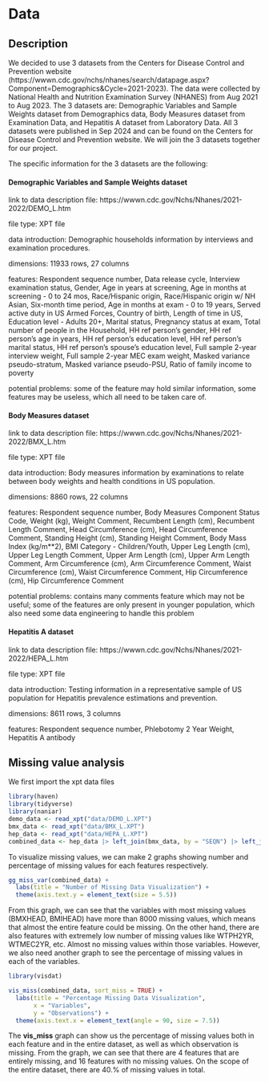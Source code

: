 # Data

## Description
We decided to use 3 datasets from the Centers for Disease Control and Prevention website (https://wwwn.cdc.gov/nchs/nhanes/search/datapage.aspx?Component=Demographics&Cycle=2021-2023). The data were collected by National Health and Nutrition Examination Survey (NHANES) from Aug 2021 to Aug 2023. The 3 datasets are: Demographic Variables and Sample Weights dataset from Demographics data, Body Measures dataset from Examination Data, and Hepatitis A dataset from Laboratory Data. All 3 datasets were published in Sep 2024 and can be found on the Centers for Disease Control and Prevention website. We will join the 3 datasets together for our project.

The specific information for the 3 datasets are the following:

#### Demographic Variables and Sample Weights dataset
link to data description file: https://wwwn.cdc.gov/Nchs/Nhanes/2021-2022/DEMO_L.htm

file type: XPT file

data introduction: Demographic households information by interviews and examination procedures.

dimensions: 11933 rows, 27 columns

features: Respondent sequence number, Data release cycle, Interview examination status, Gender, Age in years at screening, Age in months at screening - 0 to 24 mos, Race/Hispanic origin, Race/Hispanic origin w/ NH Asian, Six-month time period, Age in months at exam - 0 to 19 years, Served active duty in US Armed Forces, Country of birth, Length of time in US, Education level - Adults 20+, Marital status, Pregnancy status at exam, Total number of people in the Household, HH ref person’s gender, HH ref person’s age in years, HH ref person’s education level, HH ref person’s marital status, HH ref person’s spouse’s education level, Full sample 2-year interview weight, Full sample 2-year MEC exam weight, Masked variance pseudo-stratum, Masked variance pseudo-PSU, Ratio of family income to poverty

potential problems: some of the feature may hold similar information, some features may be useless, which all need to be taken care of.


#### Body Measures dataset
link to data description file: https://wwwn.cdc.gov/Nchs/Nhanes/2021-2022/BMX_L.htm

file type: XPT file

data introduction: Body measures information by examinations to relate between body weights and health conditions in US population.

dimensions: 8860 rows, 22 columns 

features: Respondent sequence number, Body Measures Component Status Code, Weight (kg), Weight Comment, Recumbent Length (cm), Recumbent Length Comment, Head Circumference (cm), Head Circumference Comment, Standing Height (cm), Standing Height Comment, Body Mass Index (kg/m**2), BMI Category - Children/Youth, Upper Leg Length (cm), Upper Leg Length Comment, Upper Arm Length (cm), Upper Arm Length Comment, Arm Circumference (cm), Arm Circumference Comment, Waist Circumference (cm), Waist Circumference Comment, Hip Circumference (cm), Hip Circumference Comment

potential problems: contains many comments feature which may not be useful; some of the features are only present in younger population, which also need some data engineering to handle this problem


#### Hepatitis A dataset
link to data description file: https://wwwn.cdc.gov/Nchs/Nhanes/2021-2022/HEPA_L.htm

file type: XPT file

data introduction: Testing information in a representative sample of US population for Hepatitis prevalence estimations and prevention.

dimensions: 8611 rows, 3 columns


features: Respondent sequence number, Phlebotomy 2 Year Weight, Hepatitis A antibody



## Missing value analysis
We first import the xpt data files
```r
library(haven)
library(tidyverse)
library(naniar)
demo_data <- read_xpt("data/DEMO_L.XPT")
bmx_data <- read_xpt("data/BMX_L.XPT")
hep_data <- read_xpt("data/HEPA_L.XPT")
combined_data <- hep_data |> left_join(bmx_data, by = "SEQN") |> left_join(demo_data, by = "SEQN")
```

To visualize missing values, we can make 2 graphs showing number and percentage of missing values for each features respectively.
```r
gg_miss_var(combined_data) +
  labs(title = "Number of Missing Data Visualization") +
  theme(axis.text.y = element_text(size = 5.5))
```
From this graph, we can see that the variables with most missing values (BMXHEAD, BMIHEAD) have more than 8000 missing values, which means that almost the entire feature could be missing. On the other hand, there are also features with extremely low number of missing values like WTPH2YR, WTMEC2YR, etc. Almost no missing values within those variables. However, we also need another graph to see the percentage of missing values in each of the variables.


```r
library(visdat)

vis_miss(combined_data, sort_miss = TRUE) +
  labs(title = "Percentage Missing Data Visualization",
       x = "Variables",
       y = "Observations") + 
  theme(axis.text.x = element_text(angle = 90, size = 7.5))
```
The **vis_miss** graph can show us the percentage of missing values both in each feature and in the entire dataset, as well as which observation is missing. From the graph, we can see that there are 4 features that are entirely missing, and 16 features with no missing values. On the scope of the entire dataset, there are 40.% of missing values in total.
